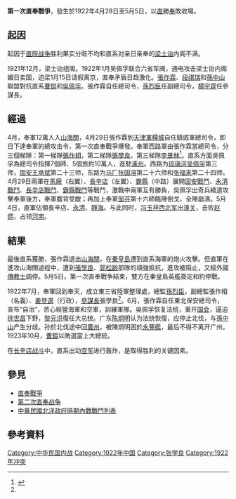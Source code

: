 {{Infobox Military Conflict
|conflict= 第一次直奉戰爭
|partof=[[直奉戰爭|直奉戰爭]]
|image=
|caption=
|date=1922年4月28日—5月5日
|place=[[中國|中國]]北京附近
|result=直系獲勝，張作霖宣佈[[東北三省|東北三省]]自治；[[曹錕|曹錕]][[1923年中華民國大總統選舉|賄選總統]]
|combatant1={{flagicon|ROC|1912}} [[直系|直系]]軍閥 
|combatant2={{flagicon|ROC|1912}} [[奉系|奉系]]軍閥
|commander1={{flagicon|ROC|1912}} [[吳佩孚|吳佩孚]]
|commander2={{flagicon|ROC|1912}} [[張作霖|張作霖]]
|strength1=10萬人
|strength2=12萬人
|casualties3= 奉系2萬人死亡，6萬人受傷
|notes=
}}

'''第一次直奉戰爭'''，發生於1922年4月28日至5月5日，以[[直系|直]]勝[[奉系|奉]]敗收場。

== 起因 ==
起因于[[直皖战争|直皖战争]]胜利果实分赃不均和直系对亲日亲奉的[[梁士诒|梁士诒]]内阁不满。

1921年12月，梁士诒组阁。1922年1月吴佩孚联合六省军阀，通电攻击梁士诒内阁媚日卖国，迫梁1月15日请假离京，直奉矛盾日趋激化。[[張作霖|張作霖]]、[[段祺瑞|段祺瑞]]和[[孫中山|孫中山]]聯盟對抗直系[[曹锟|曹锟]]和[[吳佩孚|吳佩孚]]。張作霖自任總司令，[[孫烈臣|孫烈臣]]任副總司令，[[楊宇霆|楊宇霆]]任參謀長。

== 經過 ==
4月，奉軍12萬人入[[山海關|山海關]]，4月29日張作霖到[[天津|天津]][[軍糧城站_(鐵路)|軍糧城]]自任鎮威軍總司令，即日下達奉軍的總攻击令，第一次直奉戰爭爆發。奉軍西路軍由張作霖當總司令，分三個梯隊：第一梯隊[[張作相|張作相]]，第二梯隊[[張學良|張學良]]，第三梯隊[[李景林|李景林]]<ref name=學良口述>{{cite book |authors=[[唐德剛|唐德剛]]著、張學良口述 |title=《張學良口述歷史》 |location=[[台北|台北]] |publisher=[[遠流出版|遠流出版]] |date=2009-03-01 |edition=初版 }}</ref>{{rp|140}}。直系方面吳佩孚為總司令指揮7個師、5個旅約10萬人，進駐[[涿州|涿州]]。西路为[[琉璃河|琉璃河]][[吴佩孚|吴佩孚]]第三师，[[固安|固安]][[王承斌|王承斌]]第二十三师，东路为[[马厂|马厂]][[张国溶_(北洋政府将军)|张国溶]]第二十六师和[[张福来|张福来]]第二十四师。4月29日兩軍在[[馬廠|馬廠]]（右翼）、[[长辛店镇|長辛店]]（左翼）、[[霸縣|霸縣]]（中路）展開[[固安戰鬥|固安戰鬥]]、[[永清戰鬥|永清戰鬥]]、[[長辛店戰鬥|長辛店戰鬥]]、[[霸縣戰鬥|霸縣戰鬥]]等戰鬥，激戰中兩軍互有勝負，吳佩孚出奇兵繞道攻擊奉軍後方，奉軍腹背受敵；再加上奉軍[[邹芬|邹芬]]第十六師臨陣倒戈，全陣崩潰。5月4日，直軍佔領長辛店、[[永清縣|永清]]、[[靜海縣|靜海]]。与此同时，[[冯玉祥|冯玉祥]][[西北军|西北军]]出[[潼关|潼关]]，击败[[赵倜|赵倜]]，占领[[河南|河南]]。

== 結果 ==
最後直系獲勝，張作霖退出[[山海關|山海關]]，在[[秦皇島|秦皇島]]遭到直系海軍的炮火攻擊。但直軍在進攻山海關過程中，遭到[[張學良|張學良]]、[[郭松齡|郭松齡]]部隊的頑強抵抗，進攻被阻止，又經外國[[傳教士|傳教士]]調停。5月5日，第一次直奉戰争結束，雙方在秦皇島英艦簽定和約停戰。

1922年7月，奉軍回到奉天，成立東三省陸軍整理處，總監[[孫烈臣|孫烈臣]]，副總監張作相（名義）、[[姜登選|姜登選]]（行政），[[參謀長|參謀長]]張學良<ref name=學良口述/>{{rp|141,197}}。6月，張作霖自任東北保安總司令，宣布“自治”，苦心經營海軍和空軍，訓練軍隊。吳佩孚恢复法统，重开[[国会|国会]]，逼迫[[徐世昌|徐世昌]]下野，[[黎元洪|黎元洪]]復任大总统。广东[[陈炯明|陈炯明]]认为法统恢復，应停止北伐，与[[孫中山|孫中山]]产生分歧。孙於北伐途中回[[廣州|廣州]]，被陳炯明困於[[永豐艦|永豐艦]]，最后不得不离开广州。1923年10月，[[曹錕|曹錕]]以賄選當上大總統。

在[[长辛店战斗|长辛店战斗]]中，直系出动[[空军|空军]]进行轰炸，是取得胜利的关键因素。

== 參見 ==
*[[直奉戰爭|直奉戰爭]]
*[[第二次直奉战争|第二次直奉战争]]
*[[中華民國北洋政府時期內戰戰鬥列表|中華民國北洋政府時期內戰戰鬥列表]]

== 參考資料 ==
{{reflist|2}}
{{民国军阀}}
[[Category:中华民国内战|Category:中华民国内战]]
[[Category:1922年中国|Category:1922年中国]]
[[Category:张学良|Category:张学良]]
[[Category:1922年冲突|Category:1922年冲突]]